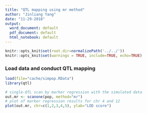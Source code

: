 ```yaml
---
title: "QTL mapping using mr method"
author: "Jinliang Yang"
date: "11-29-2018"
output:
  word_document: default
  pdf_document: default
  html_notebook: default
---
```


```r
knitr::opts_knit$set(root.dir=normalizePath('../../'))
knitr::opts_knit$set(warnings = TRUE, include=TRUE, echo=TRUE)
```


### Load data and conduct QTL mapping

```r
load(file="cache/simpop.RData")
library(qtl)

# single-QTL scan by marker regression with the simulated data
out.mr <- scanone(pop, method="mr")
# plot of marker regression results for chr 4 and 12
plot(out.mr, chr=c(1,2,3,4,5), ylab="LOD score")

```

